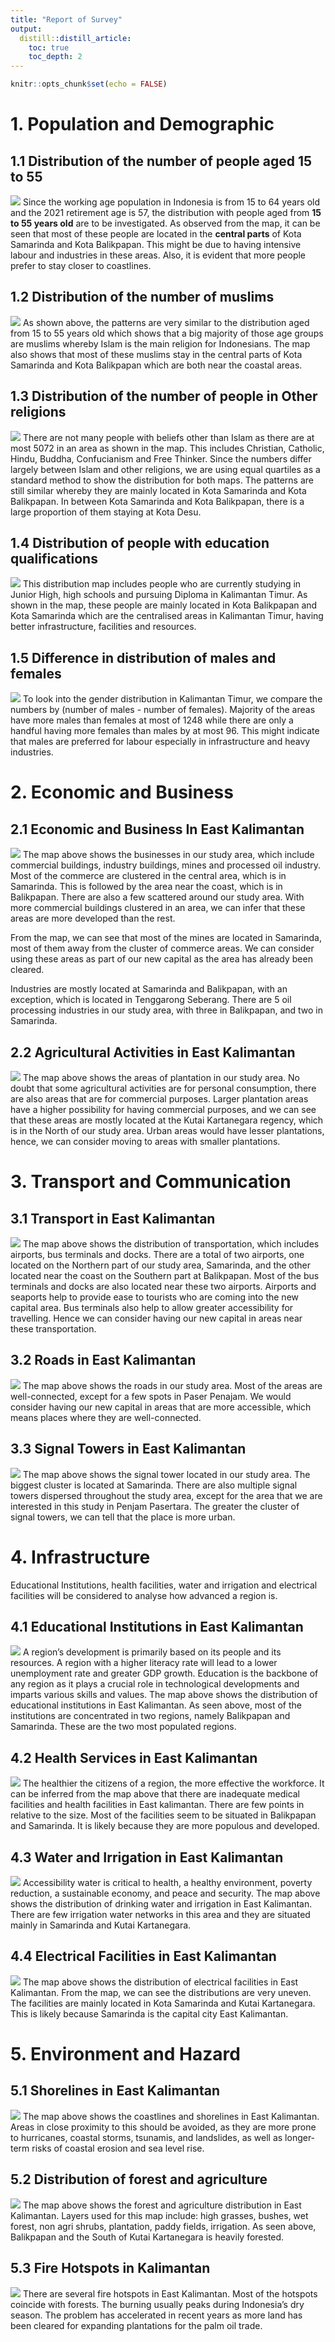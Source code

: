 ```yaml
---
title: "Report of Survey"
output: 
  distill::distill_article:
    toc: true
    toc_depth: 2
---
```


```r
knitr::opts_chunk$set(echo = FALSE)
```

# 1. Population and Demographic
## 1.1 Distribution of the number of people aged 15 to 55
![](Image/age15to55.jpg)
Since the working age population in Indonesia is from 15 to 64 years old and the 2021 retirement age is 57, the distribution with people aged from **15 to 55 years old** are to be investigated. As observed from the map, it can be seen that most of these people are located in the **central parts** of Kota Samarinda and Kota Balikpapan. This might be due to having intensive labour and industries in these areas. Also, it is evident that more people prefer to stay closer to coastlines.

## 1.2 Distribution of the number of muslims
![](Image/muslims.jpg)
As shown above, the patterns are very similar to the distribution aged from 15 to 55 years old which shows that a big majority of those age groups are muslims whereby Islam is the main religion for Indonesians. The map also shows that most of these muslims stay in the central parts of Kota Samarinda and Kota Balikpapan which are both near the coastal areas.

## 1.3 Distribution of the number of people in Other religions
![](Image/Other Religions.jpg)
There are not many people with beliefs other than Islam as there are at most 5072 in an area as shown in the map. This includes Christian, Catholic, Hindu, Buddha, Confucianism and Free Thinker. Since the numbers differ largely between Islam and other religions, we are using equal quartiles as a standard method to show the distribution for both maps. The patterns are still similar whereby they are mainly located in Kota Samarinda and Kota Balikpapan. In between Kota Samarinda and Kota Balikpapan, there is a large proportion of them staying at Kota Desu.

## 1.4 Distribution of people with education qualifications
![](Image/Edu_Qualification.jpg)
This distribution map includes people who are currently studying in Junior High, high schools and pursuing Diploma in Kalimantan Timur. As shown in the map, these people are mainly located in Kota Balikpapan and Kota Samarinda which are the centralised areas in Kalimantan Timur, having better infrastructure, facilities and resources.

## 1.5 Difference in distribution of males and females
![](Image/DiffInMaleFemale.jpg)
To look into the gender distribution in Kalimantan Timur, we compare the numbers by (number of males - number of females). Majority of the areas have more males than females at most of 1248 while there are only a handful having more females than males by at most 96. This might indicate that males are preferred for labour especially in infrastructure and heavy industries. 


# 2. Economic and Business
## 2.1 Economic and Business In East Kalimantan
![](Image/Commerce.png)
The map above shows the businesses in our study area, which include commercial buildings, industry buildings, mines and processed oil industry. Most of the commerce are clustered in the central area, which is in Samarinda. This is followed by the area near the coast, which is in Balikpapan. There are also a few scattered around our study area. With more commercial buildings clustered in an area, we can infer that these areas are more developed than the rest.

From the map, we can see that most of the mines are located in Samarinda, most of them away from the cluster of commerce areas. We can consider using these areas as part of our new capital as the area has already been cleared.

Industries are mostly located at Samarinda and Balikpapan, with an exception, which is located in Tenggarong Seberang. There are 5 oil processing industries in our study area, with three in Balikpapan, and two in Samarinda.

## 2.2 Agricultural Activities in East Kalimantan
![](Image/Agriculture.png)
The map above shows the areas of plantation in our study area. No doubt that some agricultural activities are for personal consumption, there are also areas that are for commercial purposes. Larger plantation areas have a higher possibility for having commercial purposes, and we can see that these areas are mostly located at the Kutai Kartanegara regency, which is in the North of our study area. Urban areas would have lesser plantations, hence, we can consider moving to areas with smaller plantations.

# 3. Transport and Communication
## 3.1 Transport in East Kalimantan
![](Image/Transport.png)
The map above shows the distribution of transportation, which includes airports, bus terminals and docks. There are a total of two airports, one located on the Northern part of our study area, Samarinda, and the other located near the coast on the Southern part at Balikpapan. Most of the bus terminals and docks are also located near these two airports. Airports and seaports help to provide ease to tourists who are coming into the new capital area. Bus terminals also help to allow greater accessibility for travelling. Hence we can consider having our new capital in areas near these transportation.

## 3.2 Roads in East Kalimantan
![](Image/Road.png)
The map above shows the roads in our study area. Most of the areas are well-connected, except for a few spots in Paser Penajam. We would consider having our new capital in areas that are more accessible, which means places where they are well-connected.

## 3.3 Signal Towers in East Kalimantan
![](Image/Communication.png)
The map above shows the signal tower located in our study area. The biggest cluster is located at Samarinda. There are also multiple signal towers dispersed throughout the study area, except for the area that we are interested in this study in Penjam Pasertara. The greater the cluster of signal towers, we can tell that the place is more urban.

# 4. Infrastructure
Educational Institutions, health facilities, water and irrigation and electrical facilities will be considered to analyse how advanced a region is.

## 4.1 Educational Institutions in East Kalimantan
![](Image/Edu_Institute.png)
A region’s development is primarily based on its people and its resources. A region with a higher literacy rate will lead to a lower unemployment rate and greater GDP growth. Education is the backbone of any region as it plays a crucial role in technological developments and imparts various skills and values. The map above shows the distribution of educational institutions in East Kalimantan. As seen above, most of the institutions are concentrated in two regions, namely Balikpapan and Samarinda. These are the two most populated regions.

## 4.2 Health Services in East Kalimantan
![](Image/Health_Service.png)
The healthier the citizens of a region, the more effective the workforce. It can be inferred from the map above that there are inadequate medical facilities and health facilities in East kalimantan. There are few points in relative to the size. Most of the facilities seem to be situated in Balikpapan and Samarinda. It is likely because they are more populous and developed.

## 4.3 Water and Irrigation in East Kalimantan
![](Image/Water and Irrigation.jpg)
Accessibility water is critical to health, a healthy environment, poverty reduction, a sustainable economy, and peace and security. The map above shows the distribution of drinking water and irrigation in East Kalimantan. There are few irrigation water networks in this area and they are situated mainly in Samarinda and Kutai Kartanegara.

## 4.4 Electrical Facilities in East Kalimantan
![](Image/Electrical.png)
The map above shows the distribution of electrical facilities in East Kalimantan. From the map, we can see the distributions are very uneven. The facilities are mainly located in Kota Samarinda and Kutai Kartanegara. This is likely because Samarinda is the capital city East Kalimantan. 


# 5. Environment and Hazard
## 5.1 Shorelines in East Kalimantan
![](Image/Shorelines.png)
The map above shows the coastlines and shorelines in East Kalimantan. Areas in close proximity to this should be avoided, as they are more prone to hurricanes, coastal storms, tsunamis, and landslides, as well as longer-term risks of coastal erosion and sea level rise.

## 5.2 Distribution of forest and agriculture
![](Image/Forest.png)
The map above shows the forest and agriculture distribution in East Kalimantan. Layers used for this map include:  high grasses, bushes, wet forest, non agri shrubs, plantation, paddy fields, irrigation. As seen above, Balikpapan and the South of Kutai Kartanegara is heavily forested.

## 5.3 Fire Hotspots in Kalimantan
![](Image/Fire.png)
There are several fire hotspots in East Kalimantan. Most of the hotspots coincide with forests. The burning usually peaks during Indonesia's dry season. The problem has accelerated in recent years as more land has been cleared for expanding plantations for the palm oil trade.

